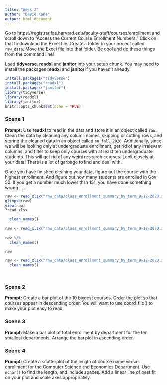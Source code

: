 ```yaml
---
title: "Week 2"
author: "David Kane"
output: html_document
---
```


Go to https://registrar.fas.harvard.edu/faculty-staff/courses/enrollment and scroll down to "Access the Current Course Enrollment Numbers." Click on that to download the Excel file. Create a folder in your project called `raw_data`. Move the Excel file into that folder. Be cool and do these things from the command line!

Load **tidyverse**, **readxl** and **janitor** into your setup chunk. You may need to install the packages **readxl** and **janitor** if you haven't already.

```r
install.packages("tidyverse")
install.packages("readxl")
install.packages("janitor")
library(tidyverse)
library(readxl)
library(janitor)
knitr::opts_chunk$set(echo = TRUE)
```

### Scene 1

**Prompt:** Use **readxl** to read in the data and store it in an object called `raw`. Clean the data by cleaning any column names, skipping or cutting rows, and storing the cleaned data in an object called `en_fall_2020`. Additionally, since we will be looking only at undergraduate enrollment, get rid of any irrelevant columns, and filter to keep only courses with at least ten undergraduate students. This will get rid of any weird research courses. Look closely at your data! There is a lot of garbage to find and deal with.

Once you have finished cleaning your data, figure out the course with the highest enrollment. And figure out how many students are enrolled in Gov 50. If you get a number much lower than 151, you have done something wrong . . .

```r
raw <- read_xlsx("raw_data/class_enrollment_summary_by_term_9-17-2020.xlsx", skip = 3)
glimpse(raw)
view(raw)
?read_xlsx

  clean_names()
  
raw <- read_xlsx("raw_data/class_enrollment_summary_by_term_9-17-2020.xlsx", skip = 3)
  
raw %/%
  clean_names()

raw

raw <- read_xlsx("raw_data/class_enrollment_summary_by_term_9-17-2020.xlsx", skip = 3) %/%
  clean_names()
  



```





### Scene 2

**Prompt:** Create a bar plot of the 10 biggest courses. Order the plot so that courses appear in descending order. You will want to use coord_flip() to make your plot easy to read.




### Scene 3

**Prompt:** Make a bar plot of total enrollment by department for the ten smallest departments. Arrange the bar plot in ascending order.



### Scene 4

**Prompt:** Create a scatterplot of the length of course name versus enrollment for the Computer Science and Economics Department. Use `nchar()` to find the length, and include spaces. Add a linear line of best fit on your plot and scale axes appropriately.



